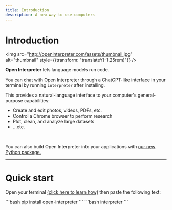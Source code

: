 ```yaml
---
title: Introduction
description: A new way to use computers
---
```


# <div class="hidden">Introduction</div>

<img src="http://openinterpreter.com/assets/thumbnail.jpg" alt="thumbnail" style={{transform: "translateY(-1.25rem)"}} />

**Open Interpreter** lets language models run code.

You can chat with Open Interpreter through a ChatGPT-like interface in your terminal by running `interpreter` after installing.

This provides a natural-language interface to your computer's general-purpose capabilities:

-   Create and edit photos, videos, PDFs, etc.
-   Control a Chrome browser to perform research
-   Plot, clean, and analyze large datasets
-   ...etc.

<br/>

<Info>You can also build Open Interpreter into your applications with [our new Python package.](/usage/python/arguments)</Info>

---

<h1><span class="font-semibold">Quick start</span></h1>

Open your terminal [(click here to learn how)](https://chat.openai.com/share/ce4a2266-6901-4d1a-ada6-de1f2b17873b) then paste the following text:

<Steps>
  <Step title="Install" icon={"arrow-down"} iconType={"solid"}>
```bash
pip install open-interpreter
```
  </Step>
  <Step title="Use" icon={"circle"} iconType={"solid"}>
```bash
interpreter
```
  </Step>
</Steps>